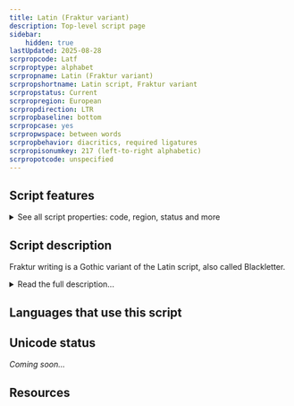 ```yaml
---
title: Latin (Fraktur variant)
description: Top-level script page
sidebar:
    hidden: true
lastUpdated: 2025-08-28
scrpropcode: Latf
scrproptype: alphabet
scrpropname: Latin (Fraktur variant)
scrpropshortname: Latin script, Fraktur variant
scrpropstatus: Current
scrpropregion: European
scrpropdirection: LTR
scrpropbaseline: bottom
scrpropcase: yes
scrpropwspace: between words
scrpropbehavior: diacritics, required ligatures
scrpropisonumkey: 217 (left-to-right alphabetic)
scrpropotcode: unspecified
---
```



## Script features

<details>
<summary> See all script properties: code, region, status and more</summary>
<ScriptInfo />
</details>

## Script description

Fraktur writing is a Gothic variant of the Latin script, also called Blackletter.

<details>
<summary>Read the full description...</summary>Although it is associated with the German language, it was used throughout Western Europe from the 12th until the 17th century, for writing Old English, Gaelic, Latin, and Scandinavian languages, and in Germany until the 20th century. Many American newspapers use Fraktur type in their mastheads to this day.

The weekly German newspaper the _Relation_ is widely considered the world’s first newspaper, with circulation commencing in the summer of 1605. It was published in Fraktur type, a tradition which continued in most German newspapers until the end of the Nazi era.

Fraktur writing developed when the demand for written material exceeded publishers’ ability to produce books in the time-consuming Carolingian minuscule script which was previously popular. Although it was deemed more efficient by many, its development was controversial as it had political, cultural and religious connotations, particularly towards Protestantism. Influential writers either forbade their books to be printed in the script, or insisted upon it. In Germany, literary works were most often published in Fraktur, while scientific and academic works were set in competing Antiqua types.

Fraktur is notable amongst Latin scripts for its large number of ligatures.
</details>

## Languages that use this script

<WsList script='Latf' wsMax='5' />

## Unicode status

_Coming soon..._

## Resources

<ScriptResources detailSummary='seemore' />

